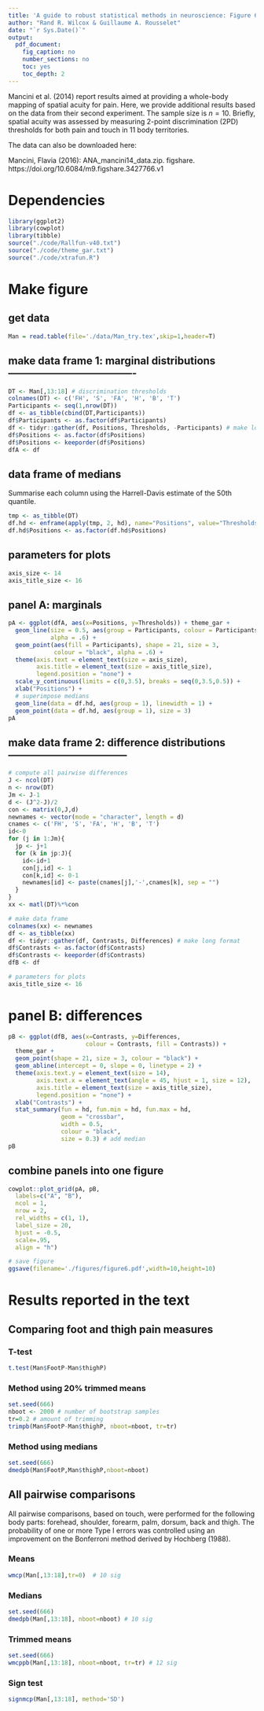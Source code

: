 ```yaml
---
title: 'A guide to robust statistical methods in neuroscience: Figure 6'
author: "Rand R. Wilcox & Guillaume A. Rousselet"
date: "`r Sys.Date()`"
output:
  pdf_document:
    fig_caption: no
    number_sections: no
    toc: yes
    toc_depth: 2
---
```


Mancini et al. (2014) report results aimed at providing a
whole-body mapping of spatial acuity for pain. Here, we provide additional results
based on the data from their second experiment. The sample size is $n=10$.  Briefly, spatial acuity was assessed by measuring 2-point discrimination (2PD) thresholds for both pain and touch in 11 body territories.

The data can also be downloaded here:

Mancini, Flavia (2016): ANA_mancini14_data.zip. figshare.
https://doi.org/10.6084/m9.figshare.3427766.v1

# Dependencies
```r
library(ggplot2)
library(cowplot)
library(tibble)
source("./code/Rallfun-v40.txt")
source("./code/theme_gar.txt")
source("./code/xtrafun.R")
```

# Make figure

## get data
```r
Man = read.table(file='./data/Man_try.tex',skip=1,header=T)
```

## make data frame 1: marginal distributions -------------------------------------
```r
DT <- Man[,13:18] # discrimination thresholds
colnames(DT) <- c('FH', 'S', 'FA', 'H', 'B', 'T')
Participants <- seq(1,nrow(DT))
df <- as_tibble(cbind(DT,Participants))
df$Participants <- as.factor(df$Participants)
df <- tidyr::gather(df, Positions, Thresholds, -Participants) # make long format
df$Positions <- as.factor(df$Positions)
df$Positions <- keeporder(df$Positions)
dfA <- df
```

## data frame of medians

Summarise each column using the Harrell-Davis estimate of the 50th quantile.

```r
tmp <- as_tibble(DT)
df.hd <- enframe(apply(tmp, 2, hd), name="Positions", value="Thresholds")
df.hd$Positions <- as.factor(df.hd$Positions)
```

## parameters for plots
```r
axis_size <- 14
axis_title_size <- 16
```

## panel A: marginals
```r
pA <- ggplot(dfA, aes(x=Positions, y=Thresholds)) + theme_gar +
  geom_line(size = 0.5, aes(group = Participants, colour = Participants),
            alpha = .6) +
  geom_point(aes(fill = Participants), shape = 21, size = 3, 
             colour = "black", alpha = .6) +
  theme(axis.text = element_text(size = axis_size),
        axis.title = element_text(size = axis_title_size),
        legend.position = "none") +
  scale_y_continuous(limits = c(0,3.5), breaks = seq(0,3.5,0.5)) +
  xlab("Positions") +
  # superimpose medians
  geom_line(data = df.hd, aes(group = 1), linewidth = 1) +
  geom_point(data = df.hd, aes(group = 1), size = 3)
pA
```

## make data frame 2: difference distributions -----------------------------------
```r
# compute all pairwise differences
J <- ncol(DT)
n <- nrow(DT)
Jm <- J-1
d <- (J^2-J)/2
con <- matrix(0,J,d)
newnames <- vector(mode = "character", length = d)
cnames <- c('FH', 'S', 'FA', 'H', 'B', 'T')
id<-0
for (j in 1:Jm){
  jp <- j+1
  for (k in jp:J){
    id<-id+1
    con[j,id] <- 1
    con[k,id] <- 0-1
    newnames[id] <- paste(cnames[j],'-',cnames[k], sep = "")
  }
}
xx <- matl(DT)%*%con

# make data frame
colnames(xx) <- newnames
df <- as_tibble(xx)
df <- tidyr::gather(df, Contrasts, Differences) # make long format
df$Contrasts <- as.factor(df$Contrasts)
df$Contrasts <- keeporder(df$Contrasts)
dfB <- df

# parameters for plots
axis_title_size <- 16
```


# panel B: differences
```r
pB <- ggplot(dfB, aes(x=Contrasts, y=Differences, 
                      colour = Contrasts, fill = Contrasts)) +
  theme_gar + 
  geom_point(shape = 21, size = 3, colour = "black") +
  geom_abline(intercept = 0, slope = 0, linetype = 2) +
  theme(axis.text.y = element_text(size = 14),
        axis.text.x = element_text(angle = 45, hjust = 1, size = 12),
        axis.title = element_text(size = axis_title_size),
        legend.position = "none") +
  xlab("Contrasts") +
  stat_summary(fun = hd, fun.min = hd, fun.max = hd,
               geom = "crossbar", 
               width = 0.5, 
               colour = "black", 
               size = 0.3) # add median
pB
```

## combine panels into one figure
```r
cowplot::plot_grid(pA, pB,
  labels=c("A", "B"), 
  ncol = 1, 
  nrow = 2,
  rel_widths = c(1, 1), 
  label_size = 20, 
  hjust = -0.5, 
  scale=.95,
  align = "h")

# save figure
ggsave(filename='./figures/figure6.pdf',width=10,height=10) 
```

# Results reported in the text

## Comparing foot and thigh pain measures

### T-test
```r
t.test(Man$FootP-Man$thighP)
```

### Method using 20% trimmed means
```r
set.seed(666)
nboot <- 2000 # number of bootstrap samples
tr=0.2 # amount of trimming
trimpb(Man$FootP-Man$thighP, nboot=nboot, tr=tr)
```

### Method using medians
```r
set.seed(666)
dmedpb(Man$FootP,Man$thighP,nboot=nboot)
```

## All pairwise comparisons

All pairwise comparisons, based on touch, were performed for the following body parts: forehead, shoulder,  forearm, palm, dorsum, back and  thigh. The probability of one or more Type I errors was controlled using an improvement on the Bonferroni method derived by Hochberg (1988).

### Means
```r
wmcp(Man[,13:18],tr=0)  # 10 sig
```

### Medians
```r
set.seed(666)
dmedpb(Man[,13:18], nboot=nboot) # 10 sig
```

### Trimmed means
```r
set.seed(666)
wmcppb(Man[,13:18], nboot=nboot, tr=tr) # 12 sig
```

### Sign test
```r
signmcp(Man[,13:18], method='SD') 
```

